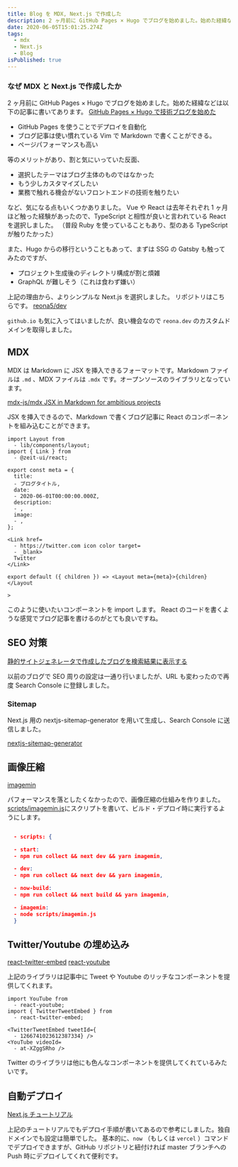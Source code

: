 ```yaml
---
title: Blog を MDX, Next.js で作成した
description: 2 ヶ月前に GitHub Pages × Hugo でブログを始めました。始めた経緯などは以下の記事に書いてあります。
date: 2020-06-05T15:01:25.274Z
tags:
  - mdx
  - Next.js
  - Blog
isPublished: true
---
```


### なぜ MDX と Next.js で作成したか

2 ヶ月前に GitHub Pages × Hugo でブログを始めました。始めた経緯などは以下の記事に書いてあります。
[GitHub Pages × Hugo で技術ブログを始めた](/posts/20200331)

- GitHub Pages を使うことでデプロイを自動化
- ブログ記事は使い慣れている Vim で Markdown で書くことができる。
- ページパフォーマンスも高い

等のメリットがあり、割と気にいっていた反面、

- 選択したテーマはブログ主体のものではなかった
- もう少しカスタマイズしたい
- 業務で触れる機会がないフロントエンドの技術を触りたい

など、気になる点もいくつかありました。
Vue や React は去年それぞれ 1 ヶ月ほど触った経験があったので、TypeScript と相性が良いと言われている React を選択しました。
（普段 Ruby を使っていることもあり、型のある TypeScript が触りたかった）

また、Hugo からの移行ということもあって、まずは SSG の Gatsby も触ってみたのですが、

- プロジェクト生成後のディレクトリ構成が割と煩雑
- GraphQL が難しそう（これは食わず嫌い）

上記の理由から、よりシンプルな Next.js を選択しました。
リポジトリはこちらです。
[reona5/dev](https://github.com/reona5/dev)

`github.io` も気に入ってはいましたが、良い機会なので `reona.dev` のカスタムドメインを取得しました。

## MDX

MDX は Markdown に JSX を挿入できるフォーマットです。Markdown ファイルは `.md` 、MDX ファイルは `.mdx` です。オープンソースのライブラリとなっています。

[mdx-js/mdx JSX in Markdown for ambitious projects](https://github.com/mdx-js/mdx)

JSX を挿入できるので、Markdown で書くブログ記事に React のコンポーネントを組み込むことができます。

```mdx
import Layout from
  - lib/components/layout;
import { Link } from
  - @zeit-ui/react;

export const meta = {
  title:
  - ブログタイトル,
  date:
  - 2020-06-01T00:00:00.000Z,
  description:
  - ,
  image:
  - ,
};

<Link href=
  - https://twitter.com icon color target=
  - _blank>
  Twitter
</Link>

export default ({ children }) => <Layout meta={meta}>{children}</Layout

>
```

このように使いたいコンポーネントを import します。
React のコードを書くような感覚でブログ記事を書けるのがとても良いですね。

## SEO 対策

[静的サイトジェネレータで作成したブログを検索結果に表示する](/posts/20200518)

以前のブログで SEO 周りの設定は一通り行いましたが、URL も変わったので再度 Search Console に登録しました。

### Sitemap

Next.js 用の nextjs-sitemap-generator を用いて生成し、Search Console に送信しました。

[nextjs-sitemap-generator](https://www.npmjs.com/package/nextjs-sitemap-generator)

## 画像圧縮

[imagemin](https://github.com/imagemin/imagemin)

パフォーマンスを落としたくなかったので、画像圧縮の仕組みを作りました。
[scripts/imagemin.js](https://github.com/reona5/dev/blob/master/scripts/imagemin.js)にスクリプトを書いて、ビルド・デプロイ時に実行するようにします。

```json

  - scripts: {

  - start:
  - npm run collect && next dev && yarn imagemin,

  - dev:
  - npm run collect && next dev && yarn imagemin,

  - now-build:
  - npm run collect && next build && yarn imagemin,

  - imagemin:
  - node scripts/imagemin.js
  }

```

## Twitter/Youtube の埋め込み

[react-twitter-embed](https://www.npmjs.com/package/react-twitter-embed)
[react-youtube](https://www.npmjs.com/package/react-youtube)

上記のライブラリは記事中に Tweet や Youtube のリッチなコンポーネントを提供してくれます。

```mdx
import YouTube from
  - react-youtube;
import { TwitterTweetEmbed } from
  - react-twitter-embed;

<TwitterTweetEmbed tweetId={
  - 1266741023612387334} />
<YouTube videoId=
  - at-XZggSRho />
```

Twitter のライブラリは他にも色んなコンポーネントを提供してくれているみたいです。

## 自動デプロイ

[Next.js チュートリアル](https://nextjs.org/learn/basics/deploying-nextjs-app)

上記のチュートリアルでもデプロイ手順が書いてあるので参考にしました。独自ドメインでも設定は簡単でした。
基本的に、`now` （もしくは `vercel` ）コマンドでデプロイできますが、GitHub リポジトリと紐付ければ master ブランチへの Push 時にデプロイしてくれて便利です。
